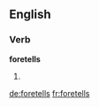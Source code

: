 ==English==

===Verb===
'''foretells'''

# {{third-person singular of|foretell}}

[[de:foretells]]
[[fr:foretells]]